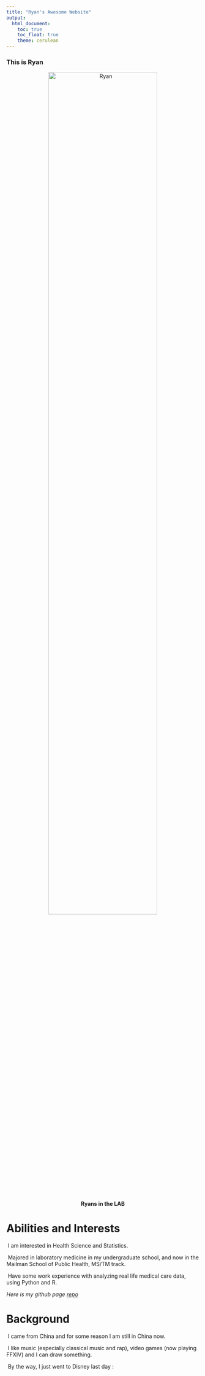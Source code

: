 ```yaml
---
title: "Ryan's Awesome Website"
output: 
  html_document:
    toc: true
    toc_float: true
    theme: cerulean
---
```


### This is Ryan

<p class="aligncenter">
  <img src="./pic/Ryan.jpg" alt="Ryan" style = "width:75%" />
  </p>
  <style>
.aligncenter {
    text-align: center;
}
</style>
<center><b>Ryans in the LAB</b></center>

# Abilities and Interests
\ I am interested in Health Science and Statistics.

\ Majored in laboratory medicine in my undergraduate school, and now in the Mailman School of Public Health, MS/TM track.

\ Have some work experience with analyzing real life medical care data, using Python and R. 

_Here is my github page _
_[repo](https://github.com/MefiMefi)_

# Background
\ I came from China and for some reason I am still in China now.

\ I like music (especially classical music and rap), video games (now playing FFXIV) and I can draw something.

\ By the way, I just went to Disney last day :

